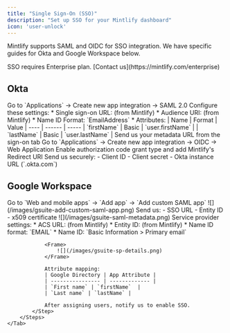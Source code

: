 ```yaml
---
title: "Single Sign-On (SSO)"
description: "Set up SSO for your Mintlify dashboard"
icon: 'user-unlock'
---
```


Mintlify supports SAML and OIDC for SSO integration. We have specific guides for Okta and Google Workspace below.

<Note>
  SSO requires Enterprise plan. [Contact us](https://mintlify.com/enterprise)
</Note>

## Okta

<Tabs>
    <Tab title="SAML">
        <Steps>
            <Step title="Create application">
                Go to `Applications` → Create new app integration → SAML 2.0
            </Step>
            <Step title="Configure">
                Configure these settings:
                * Single sign-on URL: (from Mintlify)
                * Audience URI: (from Mintlify)
                * Name ID Format: `EmailAddress`
                * Attributes:
                    | Name | Format | Value
                    | ---- | ------ | -----
                    | `firstName` | Basic | `user.firstName` |
                    | `lastName` | Basic | `user.lastName` |
            </Step>
            <Step title="Share IdP details">
                Send us your metadata URL from the sign-on tab
            </Step>
        </Steps>
    </Tab>
    <Tab title="OIDC">
        <Steps>
            <Step title="Create application">
                Go to `Applications` → Create new app integration → OIDC → Web Application
            </Step>
            <Step title="Configure">
                Enable authorization code grant type and add Mintlify's Redirect URI
            </Step>
            <Step title="Share IdP details">
                Send us securely:
                - Client ID
                - Client secret
                - Okta instance URL (`<tenant-name>.okta.com`)
            </Step>
        </Steps>
    </Tab>
</Tabs>

## Google Workspace

<Tabs>
    <Tab title="SAML">
        <Steps>
            <Step title="Create application">
                Go to `Web and mobile apps` → `Add app` → `Add custom SAML app`
                <Frame>
                    ![](/images/gsuite-add-custom-saml-app.png)
                </Frame>              
            </Step>
            <Step title="Share IdP details">
                Send us:
                - SSO URL
                - Entity ID
                - x509 certificate
                <Frame>
                    ![](/images/gsuite-saml-metadata.png)                    
                </Frame>
            </Step>
            <Step title="Configure">
                Service provider settings:
                * ACS URL: (from Mintlify)
                * Entity ID: (from Mintlify)
                * Name ID format: `EMAIL`
                * Name ID: `Basic Information > Primary email`

                <Frame>
                    ![](/images/gsuite-sp-details.png)
                </Frame>

                Attribute mapping:
                | Google Directory | App Attribute |
                | ---------------- | ------------- |
                | `First name` | `firstName`  |
                | `Last name` | `lastName` |

                After assigning users, notify us to enable SSO.
            </Step>
        </Steps>
    </Tab>
</Tabs>